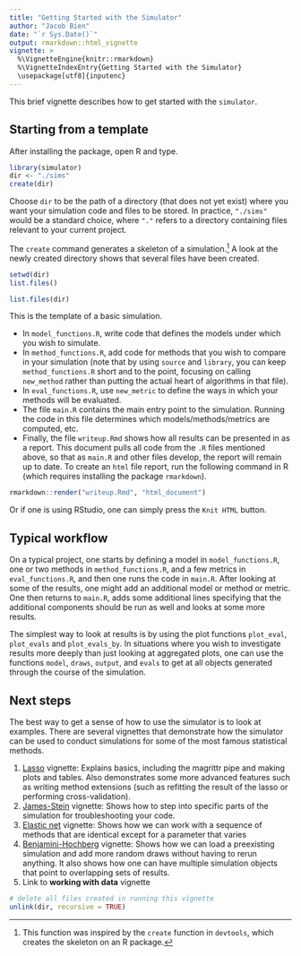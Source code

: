 ```yaml
---
title: "Getting Started with the Simulator"
author: "Jacob Bien"
date: "`r Sys.Date()`"
output: rmarkdown::html_vignette
vignette: >
  %\VignetteEngine{knitr::rmarkdown}
  %\VignetteIndexEntry{Getting Started with the Simulator}
  \usepackage[utf8]{inputenc}
---
```


This brief vignette describes how to get started with the `simulator`.

## Starting from a template

After installing the package, open R and type.
```r
library(simulator)
dir <- "./sims"
create(dir)
```

Choose `dir` to be the path of a directory (that does not yet exist) where you want your simulation code and files to be stored.  In practice, `"./sims"` would be a standard choice, where `"."` refers to a directory containing files relevant to your current project.

The `create` command generates a skeleton of a simulation.^[This function was inspired by the `create` function in `devtools`, which creates the skeleton on an R package.]  A look at the newly created directory shows that several files have been created.

```r
setwd(dir)
list.files()
```

```r
list.files(dir)
```

This is the template of a basic simulation. 

- In `model_functions.R`, write code that defines the models under which you wish to simulate.  
- In `method_functions.R`, add code for methods that you wish to compare in your simulation (note that by using `source` and `library`, you can keep `method_functions.R` short and to the point, focusing on calling `new_method` rather than putting the actual heart of algorithms in that file).  
- In `eval_functions.R`, use `new_metric` to define the ways in which your methods will be evaluated. 
- The file `main.R` contains the main entry point to the simulation.  Running the code in this file determines which models/methods/metrics are computed, etc.  
- Finally, the file `writeup.Rmd` shows how all results can be presented in as a report.  This document pulls all code from the `.R` files mentioned above, so that as `main.R` and other files develop, the report will remain up to date.  To create an `html` file report, run the following command in R (which requires installing the package `rmarkdown`).

```r
rmarkdown::render("writeup.Rmd", "html_document")
```

Or if one is using RStudio, one can simply press the `Knit HTML` button.

## Typical workflow

On a typical project, one starts by defining a model in `model_functions.R`, one or two methods in `method_functions.R`, and a few metrics in `eval_functions.R`, and then one runs the code in `main.R`.  After looking at some of the results, one might add an additional model or method or metric.  One then returns to `main.R`, adds some additional lines specifying that the additional components should be run as well and looks at some more results.

The simplest way to look at results is by using the plot functions `plot_eval`, `plot_evals` and `plot_evals_by`.  In situations where you wish to investigate results more deeply than just looking at aggregated plots, one can use the functions `model`, `draws`, `output`, and `evals` to get at all objects generated through the course of the simulation.  

## Next steps

The best way to get a sense of how to use the simulator is to look at examples.  There are several vignettes that demonstrate how the simulator can be used to conduct simulations for some of the most famous statistical methods.

1) [Lasso](http://faculty.bscb.cornell.edu/~bien/simulator_vignettes/lasso.html) vignette: Explains basics, including the magrittr pipe and making plots and tables. Also demonstrates some more advanced features such as writing method extensions (such as refitting the result of the lasso or performing cross-validation).
2) [James-Stein](http://faculty.bscb.cornell.edu/~bien/simulator_vignettes/js.html) vignette: Shows how to step into specific parts of the simulation for troubleshooting your code.
3) [Elastic net](http://faculty.bscb.cornell.edu/~bien/simulator_vignettes/en.html) vignette: Shows how we can work with a sequence of methods that are identical except for a parameter that varies
4) [Benjamini-Hochberg](http://faculty.bscb.cornell.edu/~bien/simulator_vignettes/fdr.html) vignette: Shows how we can load a preexisting simulation and add more random draws without having to rerun anything.  It also shows how one can have multiple simulation objects that point to overlapping sets of results.
5) Link to **working with data** vignette

```r
# delete all files created in running this vignette 
unlink(dir, recursive = TRUE)
```
